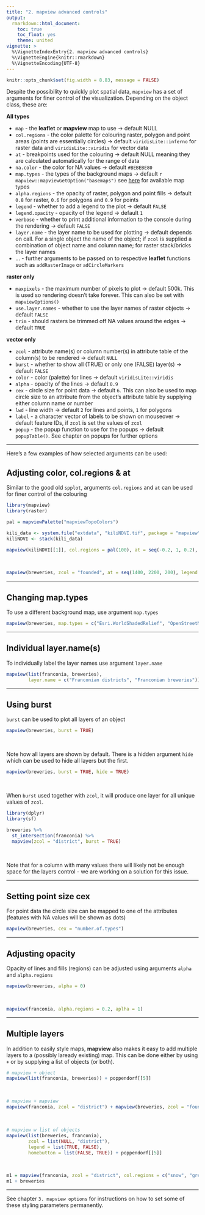 ```yaml
---
title: "2. mapview advanced controls"
output:
  rmarkdown::html_document:
    toc: true
    toc_float: yes
    theme: united
vignette: >
  %\VignetteIndexEntry{2. mapview advanced controls}
  %\VignetteEngine{knitr::rmarkdown}
  %\VignetteEncoding{UTF-8}
---
```


```r
knitr::opts_chunk$set(fig.width = 8.83, message = FALSE)
```

Despite the possibility to quickly plot spatial data, `mapview` has a set of arguments for finer control of the visualization. Depending on the object class, these are:

**All types**

* `map` - the **leaflet** or **mapview** map to use -> default NULL
* `col.regions` - the color palette for colouring raster, polygon and point areas (points are essentially circles) -> default `viridisLite::inferno` for raster data and `viridisLite::viridis` for vector data
* `at` - breakpoints used for the colouring -> default NULL meaning they are calculated automatically for the range of data
* `na.color` - the color for NA values -> default `#BEBEBE80`
* `map.types` - the types of the background maps -> default ```r mapview::mapviewGetOption("basemaps")``` see [here](http://leaflet-extras.github.io/leaflet-providers/preview/) for available map types
* `alpha.regions` - the opacity of raster, polygon and point fills -> default `0.8` for raster, `0.6` for polygons and `0.9` for points
* `legend` - whether to add a legend to the plot -> default `FALSE`
* `legend.opacity` - opacity of the legend -> default `1`
* `verbose` - whether to print additional information to the console during the rendering -> default `FALSE`
* `layer.name` - the layer name to be used for plotting -> default depends on call. For a single object the name of the object; if `zcol` is supplied a combination of object name and column name; for raster stack/bricks the layer names
* ... - further arguments to be passed on to respective **leaflet** functions such as `addRasterImage` or `adCircleMarkers`

**raster only**

* `maxpixels` - the maximum number of pixels to plot -> default 500k. This is used so rendering doesn't take forever. This can also be set with `mapviewOptions()`
* `use.layer.names` - whether to use the layer names of raster objects -> default `FALSE`
* `trim` - should rasters be trimmed off NA values around the edges -> default `TRUE`

**vector only**

* `zcol` - attribute name(s) or column number(s) in attribute table of the column(s) to be rendered -> default `NULL` 
* `burst` - whether to show all (TRUE) or only one (FALSE) layer(s) -> default `FALSE`
* `color` - color (palette) for lines -> default `viridisLite::viridis`
* `alpha` - opacity of the lines -> default `0.9`
* `cex` - circle size for point data -> default `6`. This can also be used to map circle size to an attribute from the object's attribute table by supplying either column name or number
* `lwd` - line width -> default `2` for lines and points, `1` for polygons
* `label` - a character vector of labels to be shown on mouseover -> default feature IDs, if `zcol` is set the values of `zcol`
* `popup` - the popup function to use for the popups -> default `popupTable()`. See chapter on popups for further options

------

Here's a few examples of how selected arguments can be used:

## Adjusting color, col.regions & at

Similar to the good old `spplot`, arguments `col.regions` and `at` can be used for finer control of the colouring

```r
library(mapview)
library(raster)

pal = mapviewPalette("mapviewTopoColors")

kili_data <- system.file("extdata", "kiliNDVI.tif", package = "mapview")
kiliNDVI <- stack(kili_data)

mapview(kiliNDVI[[1]], col.regions = pal(100), at = seq(-0.2, 1, 0.2), legend = TRUE)
```

<br>

```r
mapview(breweries, zcol = "founded", at = seq(1400, 2200, 200), legend = TRUE)
```

------

## Changing map.types

To use a different background map, use argument `map.types`

```r
mapview(breweries, map.types = c("Esri.WorldShadedRelief", "OpenStreetMap.DE"), color = "grey40")
```

------

## Individual layer.name(s)

To individually label the layer names use argument `layer.name`

```r
mapview(list(franconia, breweries),
        layer.name = c("Franconian districts", "Franconian breweries"))
```

------

## Using burst

`burst` can be used to plot all layers of an object

```r
mapview(breweries, burst = TRUE)
```

<br>

Note how all layers are shown by default. There is a hidden argument `hide` which can be used to hide all layers but the first.

```r
mapview(breweries, burst = TRUE, hide = TRUE)
```

<br>

When `burst` used together with `zcol`, it will produce one layer for all unique values of `zcol`. 

```r
library(dplyr)
library(sf)

breweries %>%
  st_intersection(franconia) %>%
  mapview(zcol = "district", burst = TRUE)
```

<br>

Note that for a column with many values there will likely not be enough space for the layers control - we are working on a solution for this issue.

------

## Setting point size cex

For point data the circle size can be mapped to one of the attributes (features with NA values will be shown as dots)

```r
mapview(breweries, cex = "number.of.types")
```

------

## Adjusting opacity

Opacity of lines and fills (regions) can be adjusted using arguments `alpha` and `alpha.regions`

```r
mapview(breweries, alpha = 0)
```

<br>

```r
mapview(franconia, alpha.regions = 0.2, aplha = 1)
```

------

## Multiple layers

In addition to easily style maps, **mapview** also makes it easy to add multiple layers to a (possibly laready existing) map. This can be done either by using `+` or by supplying a list of objects (or both).

```r
# mapview + object
mapview(list(franconia, breweries)) + poppendorf[[5]]
```

<br>

```r
# mapview + mapview
mapview(franconia, zcol = "district") + mapview(breweries, zcol = "founded")
```

<br>

```r
# mapview w list of objects
mapview(list(breweries, franconia),
        zcol = list(NULL, "district"),
        legend = list(TRUE, FALSE),
        homebutton = list(FALSE, TRUE)) + poppendorf[[5]]
```

<br>

```r
m1 = mapview(franconia, zcol = "district", col.regions = c("snow", "grey", "red"))
m1 + breweries
```

------

See chapter `3. mapview options` for instructions on how to set some of these styling parameters permanently.
